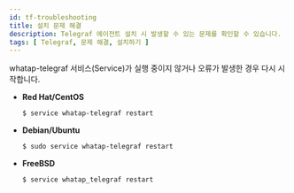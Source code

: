 ```yaml
---
id: tf-troubleshooting
title: 설치 문제 해결
description: Telegraf 에이전트 설치 시 발생할 수 있는 문제를 확인할 수 있습니다.
tags: [ Telegraf, 문제 해결, 설치하기 ]
---
```


whatap-telegraf 서비스(Service)가 실행 중이지 않거나 오류가 발생한 경우 다시 시작합니다.

* **Red Hat/CentOS**  
    ```bash title=SH
    $ service whatap-telegraf restart
    ```
* **Debian/Ubuntu**  
    ```bash title=SH
    $ sudo service whatap-telegraf restart
    ```
* **FreeBSD**  
    ```bash title=SH
    $ service whatap_telegraf restart
    ```        